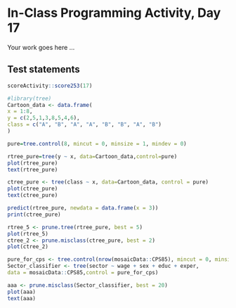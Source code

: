 # In-Class Programming Activity, Day 17

Your work goes here ...



## Test statements

```r
scoreActivity::score253(17)
```

```r
#library(tree)
Cartoon_data <- data.frame(
x = 1:8,
y = c(2,5,1,3,8,5,4,6),
class = c("A", "B", "A", "A", "B", "B", "A", "B")
)
```

```r
pure=tree.control(8, mincut = 0, minsize = 1, mindev = 0)
```


```r
rtree_pure=tree(y ~ x, data=Cartoon_data,control=pure)
plot(rtree_pure)
text(rtree_pure)
```

```r
ctree_pure <- tree(class ~ x, data=Cartoon_data, control = pure)
plot(ctree_pure)
text(ctree_pure)
```



```r
predict(rtree_pure, newdata = data.frame(x = 3))
print(ctree_pure)
```

```r
rtree_5 <- prune.tree(rtree_pure, best = 5)
plot(rtree_5)
ctree_2 <- prune.misclass(ctree_pure, best = 2)
plot(ctree_2)
```


```r
pure_for_cps <- tree.control(nrow(mosaicData::CPS85), mincut = 0, minsize = 1, mindev = 0)
Sector_classifier <- tree(sector ~ wage + sex + educ + exper,
data = mosaicData::CPS85,control = pure_for_cps)
```
```r
aaa <- prune.misclass(Sector_classifier, best = 20)
plot(aaa)
text(aaa)
```

